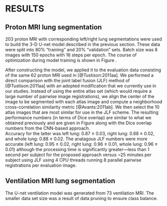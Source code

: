 
# RESULTS

## Proton MRI lung segmentation

\begin{figure}[!htb]
\centering
\includegraphics[width=\textwidth]{./Figures/unetModelAccuracyPlot.pdf}
\caption{
}
\label{fig:trainingProton}
\end{figure}

203 proton MRI with corresponding left/right lung segmentations were 
used to build the 3-D  U-net model described in the previous section.  These 
data were split into 80% "training" and 20% "validation" sets.  Batch size was
8 images with 150 epochs with 16 steps per epoch.  The course of optimization 
during model training is shown in Figure \ref{fig:accuracyProton}.

\begin{figure}[!htb]
\centering
\includegraphics[width=\textwidth]{./Figures/diceProton.pdf}
\caption{The Dice overlap coefficient for the left and right lungs (and their 
combination) between the updated joint label fusion technique (left)
and our deep learning approach (right).  Although slightly less accurate,
the latter requires significantly less computation time.
}
\label{fig:diceProton}
\end{figure}

After constructing the model, we applied it to the evaluation data consisting
of the same 62 proton MRI used in [@Tustison:2011aa].  We performed a direct 
comparison with the joint label fusion (JLF) method of [@Tustison:2011aa] with
an adopted modification that we currently use in our studies.  Instead of using
the entire atlas set (which would require a large number of pairwise image 
registrations), we align the center of the image to be segmented with 
each atlas image and compute a neighborhood cross-correlation similarity metric 
[@Avants:2011ab].  We then select the 10 atlas images that are most similar for
use in the JLF scheme. The resulting performance numbers (in terms of Dice overlap)
are similar to what we obtained previously and are given in Figure \ref{fig:diceProton} 
along with the Dice overlap numbers from the CNN-based approach.  
Accuracy for the latter was left lung: 0.87 $\pm$ 0.03, right lung:  0.88 $\pm$ 0.02, and
whole lung: 0.88 $\pm$ 0.02.  The analagous JLF numbers were more accurate 
(left lung: 0.95 $\pm$ 0.02, right lung: 0.96 $\pm$ 0.01, whole lung: 0.96 $\pm$ 0.01)
although the processing time is significantly 
greater---less than 1 second per subject for the proposed approach versus ~25 minutes per subject
using JLF using 4 CPU threads running 8 parallel pairwise registrations per 
evaluation image.

## Ventilation MRI lung segmentation

\begin{figure}[!htb]
\centering
\includegraphics[width=\textwidth]{./Figures/unetModelVentilationAccuracyPlot.pdf}
\caption{
}
\label{fig:trainingVentilation}
\end{figure}

The U-net ventilation model was generated from 73 ventilation MRI.  The smaller
data set size was a result of data pruning to ensure class balance.  



<!--

Using both 3He and 1H image data, which were acquired simultaneously, a trained 
radiologist (denoted ‘‘Radiologist 3’’ in Table 1 and Fig. 9) segmented the whole 
lungs for each of 18 subjects (4 normals and 14 diagnosed subjects with cystic 
fibrosis) using the ITK-SNAP image annotation tool (23). By simultaneously referring 
to both coregistered images, in which the mouse cursor was linked between the two 
image sets, manual segmentation was facilitated over using either modality alone. 
This and two other radiologists, as well as the first author, manually segmented the 
ventilation defects within the masked lung regions for all 18 subjects. Atropos was 
also used to segment the ventilation defects using four classes where the lower two 
classes represented the ventilation defect regions and the upper two classes 
represented the normal ventilation regions.  Since there is no ground truth for these 
data, a consensus labeling using the simultaneous truth and performance level 
estimation (STAPLE) algorithm (24) was used as a probabilistic estimate of the 
ground truth segmentation for each of the 18 subjects. The identification of the 
defect and normally ventilated regions produced by each of the five readers (both 
human and Atropos) for each of the 18 subjects resulted in 18 * 5 1⁄4 90 total 
segmentations. Fusing several segmentations of the same object by different raters, 
STAPLE iteratively estimates the performance level of each rater while simultaneously 
producing a probabilistic estimate of the true segmentation. In this fashion, STAPLE 
was used to produce 18 such proba- bilistic ground truth estimates, one for each subject. 
Since a byproduct of STAPLE is a performance estima- tion of each rater, performance 
comparison for each rater for each subject can be analyzed. Tabulating the sensitivity 
and specificity values of each rater over all 18 subjects on a voxel-by-voxel basis 
summarizes this comparison. Although not included with the STAPLE consensus estimation, 
we calculated the K-means and Otsu voxel classifications (using four classes) for each 
subject and also used the STAPLE probabilistic esti- mate of the ground truth to 
calculate the sensitivity and specificity values for these methods.

-->